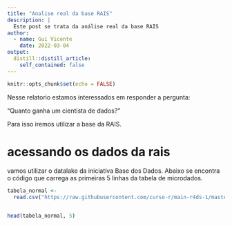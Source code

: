 ```yaml
---
title: "Analise real da base RAIS"
description: |
  Este post se trata da análise real da base RAIS
author:
  - name: Gui Vicente
    date: 2022-03-04
output:
  distill::distill_article:
    self_contained: false
---
```


```r
knitr::opts_chunk$set(echo = FALSE)
```

Nesse relatorio estamos interessados em responder a pergunta:

"Quanto ganha um cientista de dados?"

Para isso iremos utilizar a base da RAIS.

# acessando os dados da rais

vamos utilizar o datalake da iniciativa Base dos Dados. Abaixo se encontra o código que carrega as primeiras 5 linhas da tabela de microdados.

```r

tabela_normal <-
  read.csv("https://raw.githubusercontent.com/curso-r/main-r4ds-1/master/dados/imdb.csv")


head(tabela_normal, 5)
```
